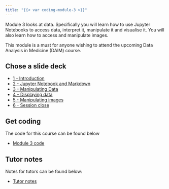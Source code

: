 ```yaml
---
title: "{{< var coding-module-3 >}}"
---
```


Module 3 looks at data. Specifically you will learn how to use Jupyter Notebooks to access data, interpret it, manipulate it and visualise it. You will also learn how to access and manipulate images.

This module is a must for anyone wishing to attend the upcoming Data Analysis in Medicine (DAIM) course.

## Chose a slide deck

<ul>
  <li><a href="1-introduction.html" target="_blank">1 - Introduction</a></li>
  <li><a href="2-jupyter-notebook-and-markdown.html" target="_blank">2 - Jupyter Notebook and Markdown</a></li>
  <li><a href="3-manipulating-data.html" target="_blank">3 - Manipulating Data</a></li>
  <li><a href="4-displaying-data.html" target="_blank">4 - Displaying data</a></li>
  <li><a href="5-manipulating-images.html" target="_blank">5 - Manipulating images</a></li>
  <li><a href="6-session-close.html" target="_blank">6 - Session close</a></li>
</ul>

## Get coding

The code for this course can be found below

<ul>
  <li><a href="https://github.com/letsdodigital/coding-hands-on" target="_blank">Module 3 code</a></li>
</ul>

## Tutor notes

Notes for tutors can be found below:

<ul>
  <li><a href="tutor-notes.html" target="_blank">Tutor notes</a></li>
</ul>

